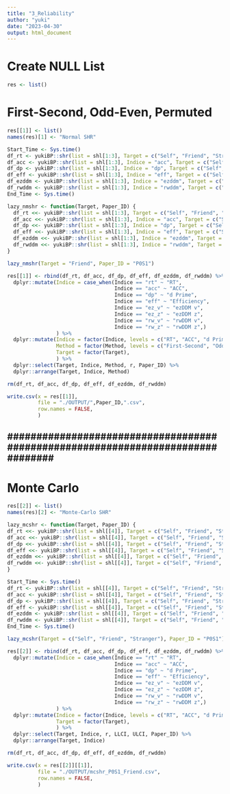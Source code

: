 ```yaml
---
title: "3_Reliability"
author: "yuki"
date: "2023-04-30"
output: html_document
---
```

# Create NULL List
```r
res <- list()
```

# First-Second, Odd-Even, Permuted
```r
res[[1]] <- list()
names(res)[1] <- "Normal SHR"
```

```r
Start_Time <- Sys.time()
df_rt <- yukiBP::shr(list = shl[1:3], Target = c("Self", "Friend", "Stranger"), Paper_ID = "P0S1", Indice = "rt", mc = FALSE, nc = 3)
df_acc <- yukiBP::shr(list = shl[1:3], Indice = "acc", Target = c("Self", "Friend", "Stranger"), Paper_ID = "P0S1", mc = FALSE, nc = 3)
df_dp <- yukiBP::shr(list = shl[1:3], Indice = "dp", Target = c("Self", "Friend", "Stranger"), Paper_ID = "P0S1", mc = FALSE, nc = 3)
df_eff <- yukiBP::shr(list = shl[1:3], Indice = "eff", Target = c("Self", "Friend", "Stranger"), Paper_ID = "P0S1", mc = FALSE, nc = 3)
df_ezddm <- yukiBP::shr(list = shl[1:3], Indice = "ezddm", Target = c("Self", "Friend", "Stranger"), Paper_ID = "P0S1", mc = FALSE, nc = 3)
df_rwddm <- yukiBP::shr(list = shl[1:3], Indice = "rwddm", Target = c("Self", "Friend", "Stranger"), Paper_ID = "P0S1", mc = FALSE, nc = 3)
End_Time <- Sys.time()
```

```r
lazy_nmshr <- function(Target, Paper_ID) {
  df_rt <<- yukiBP::shr(list = shl[1:3], Target = c("Self", "Friend", "Stranger"), Paper_ID = "P0S1", Indice = "rt", mc = FALSE, nc = 3)
  df_acc <<- yukiBP::shr(list = shl[1:3], Indice = "acc", Target = c("Self", "Friend", "Stranger"), Paper_ID = "P0S1", mc = FALSE, nc = 3)
  df_dp <<- yukiBP::shr(list = shl[1:3], Indice = "dp", Target = c("Self", "Friend", "Stranger"), Paper_ID = "P0S1", mc = FALSE, nc = 3)
  df_eff <<- yukiBP::shr(list = shl[1:3], Indice = "eff", Target = c("Self", "Friend", "Stranger"), Paper_ID = "P0S1", mc = FALSE, nc = 3)
  df_ezddm <<- yukiBP::shr(list = shl[1:3], Indice = "ezddm", Target = c("Self", "Friend", "Stranger"), Paper_ID = "P0S1", mc = FALSE, nc = 3)
  df_rwddm <<- yukiBP::shr(list = shl[1:3], Indice = "rwddm", Target = c("Self", "Friend", "Stranger"), Paper_ID = "P0S1", mc = FALSE, nc = 3)
}
```

```r
lazy_nmshr(Target = "Friend", Paper_ID = "P0S1")
```

```r
res[[1]] <- rbind(df_rt, df_acc, df_dp, df_eff, df_ezddm, df_rwddm) %>%
  dplyr::mutate(Indice = case_when(Indice == "rt" ~ "RT",
                                   Indice == "acc" ~ "ACC",
                                   Indice == "dp" ~ "d Prime",
                                   Indice == "eff" ~ "Efficiency",
                                   Indice == "ez_v" ~ "ezDDM v",
                                   Indice == "ez_z" ~ "ezDDM z",
                                   Indice == "rw_v" ~ "rwDDM v",
                                   Indice == "rw_z" ~ "rwDDM z",)
                ) %>%
  dplyr::mutate(Indice = factor(Indice, levels = c("RT", "ACC", "d Prime", "Efficiency", "ezDDM v", "ezDDM z", "rwDDM v", "rwDDM z")),
                Method = factor(Method, levels = c("First-Second", "Odd-Even", "Permuted")),
                Target = factor(Target),
                ) %>%
  dplyr::select(Target, Indice, Method, r, Paper_ID) %>%
  dplyr::arrange(Target, Indice, Method)

rm(df_rt, df_acc, df_dp, df_eff, df_ezddm, df_rwddm)
```

```r
write.csv(x = res[[1]],
          file = "./OUTPUT/",Paper_ID,".csv",
          row.names = FALSE,
          )
```


################################################################################
--------------------------------------------------------------------------------
################################################################################


# Monte Carlo
```r
res[[2]] <- list()
names(res)[2] <- "Monte-Carlo SHR"
```

```r
lazy_mcshr <- function(Target, Paper_ID) {
df_rt <<- yukiBP::shr(list = shl[[4]], Target = c("Self", "Friend", "Stranger"), Paper_ID = "P0S1", Indice = "rt", mc = TRUE, nc = 16)
df_acc <<- yukiBP::shr(list = shl[[4]], Target = c("Self", "Friend", "Stranger"), Paper_ID = "P0S1", Indice = "acc", mc = TRUE, nc = 16)
df_dp <<- yukiBP::shr(list = shl[[4]], Target = c("Self", "Friend", "Stranger"), Paper_ID = "P0S1", Indice = "dp", mc = TRUE, nc = 16)
df_eff <<- yukiBP::shr(list = shl[[4]], Target = c("Self", "Friend", "Stranger"), Paper_ID = "P0S1", Indice = "eff", mc = TRUE, nc = 16)
df_ezddm <<- yukiBP::shr(list = shl[[4]], Target = c("Self", "Friend", "Stranger"), Paper_ID = "P0S1", Indice = "ezddm", mc = TRUE, nc = 16)
df_rwddm <<- yukiBP::shr(list = shl[[4]], Target = c("Self", "Friend", "Stranger"), Paper_ID = "P0S1", Indice = "rwddm", mc = TRUE, nc = 16)
}
```

```r
Start_Time <- Sys.time()
df_rt <- yukiBP::shr(list = shl[[4]], Target = c("Self", "Friend", "Stranger"), Paper_ID = "P0S1", Indice = "rt", mc = TRUE, nc = 16)
df_acc <- yukiBP::shr(list = shl[[4]], Target = c("Self", "Friend", "Stranger"), Paper_ID = "P0S1", Indice = "acc", mc = TRUE, nc = 16)
df_dp <- yukiBP::shr(list = shl[[4]], Target = c("Self", "Friend", "Stranger"), Paper_ID = "P0S1", Indice = "dp", mc = TRUE, nc = 16)
df_eff <- yukiBP::shr(list = shl[[4]], Target = c("Self", "Friend", "Stranger"), Paper_ID = "P0S1", Indice = "eff", mc = TRUE, nc = 16)
df_ezddm <- yukiBP::shr(list = shl[[4]], Target = c("Self", "Friend", "Stranger"), Paper_ID = "P0S1", Indice = "ezddm", mc = TRUE, nc = 16)
df_rwddm <- yukiBP::shr(list = shl[[4]], Target = c("Self", "Friend", "Stranger"), Paper_ID = "P0S1", Indice = "rwddm", mc = TRUE, nc = 16)
End_Time <- Sys.time()
```

```r
lazy_mcshr(Target = c("Self", "Friend", "Stranger"), Paper_ID = "P0S1")
```

```r
res[[2]] <- rbind(df_rt, df_acc, df_dp, df_eff, df_ezddm, df_rwddm) %>%
  dplyr::mutate(Indice = case_when(Indice == "rt" ~ "RT",
                                   Indice == "acc" ~ "ACC",
                                   Indice == "dp" ~ "d Prime",
                                   Indice == "eff" ~ "Efficiency",
                                   Indice == "ez_v" ~ "ezDDM v",
                                   Indice == "ez_z" ~ "ezDDM z",
                                   Indice == "rw_v" ~ "rwDDM v",
                                   Indice == "rw_z" ~ "rwDDM z",)
                ) %>%
  dplyr::mutate(Indice = factor(Indice, levels = c("RT", "ACC", "d Prime", "Efficiency", "ezDDM v", "ezDDM z", "rwDDM v", "rwDDM z")),
                Target = factor(Target),
                ) %>%
  dplyr::select(Target, Indice, r, LLCI, ULCI, Paper_ID) %>%
  dplyr::arrange(Target, Indice)

rm(df_rt, df_acc, df_dp, df_eff, df_ezddm, df_rwddm)
```

```r
write.csv(x = res[[2]][[1]],
          file = "./OUTPUT/mcshr_P0S1_Friend.csv",
          row.names = FALSE,
          )
```
